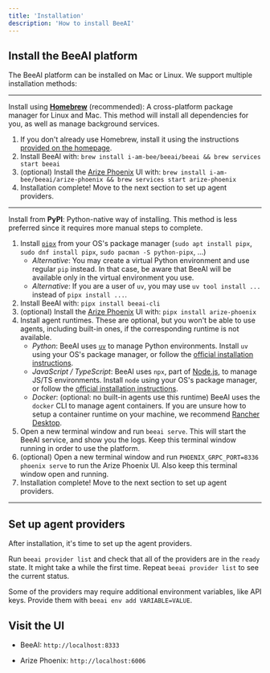```yaml
---
title: 'Installation'
description: 'How to install BeeAI'
---
```


## Install the BeeAI platform

The BeeAI platform can be installed on Mac or Linux. We support multiple installation methods:

---

Install using **[Homebrew](https://brew.sh/)** (recommended): A cross-platform package manager for Linux and Mac. This method will install all dependencies for you, as well as manage background services.

1. If you don't already use Homebrew, install it using the instructions [provided on the homepage](https://brew.sh/).
2. Install BeeAI with:
    `brew install i-am-bee/beeai/beeai && brew services start beeai`
3. (optional) Install the [Arize Phoenix](https://phoenix.arize.com/) UI with:
    `brew install i-am-bee/beeai/arize-phoenix && brew services start arize-phoenix`
4. Installation complete! Move to the next section to set up agent providers.

---

Install from **PyPI**: Python-native way of installing. This method is less preferred since it requires more manual steps to complete.

1. Install [`pipx`](https://github.com/pypa/pipx) from your OS's package manager (`sudo apt install pipx`, `sudo dnf install pipx`, `sudo pacman -S python-pipx`, ...)
    - _Alternative_: You may create a virtual Python environment and use regular `pip` instead. In that case, be aware that BeeAI will be available only in the virtual environment you use.
    - _Alternative_: If you are a user of `uv`, you may use `uv tool install ...` instead of `pipx install ...`.
2. Install BeeAI with:
    `pipx install beeai-cli`
3. (optional) Install the [Arize Phoenix](https://phoenix.arize.com/) UI with:
    `pipx install arize-phoenix`
4. Install agent runtimes. These are optional, but you won't be able to use agents, including built-in ones, if the corresponding runtime is not available.
    - _Python_: BeeAI uses [`uv`](https://docs.astral.sh/uv/) to manage Python environments. Install `uv` using your OS's package manager, or follow the [official installation instructions](https://docs.astral.sh/uv/getting-started/installation/).
    - _JavaScript / TypeScript_: BeeAI uses `npx`, part of [Node.js](https://nodejs.org/), to manage JS/TS environments. Install `node` using your OS's package manager, or follow the [official installation instructions](https://nodejs.org/en/download).
    - _Docker_: (optional: no built-in agents use this runtime) BeeAI uses the `docker` CLI to manage agent containers. If you are unsure how to setup a container runtime on your machine, we recommend [Rancher Desktop](https://rancherdesktop.io/).
5. Open a new terminal window and run `beeai serve`. This will start the BeeAI service, and show you the logs. Keep this terminal window running in order to use the platform.
6. (optional) Open a new terminal window and run `PHOENIX_GRPC_PORT=8336 phoenix serve` to run the Arize Phoenix UI. Also keep this terminal window open and running.
7. Installation complete! Move to the next section to set up agent providers.

---

## Set up agent providers

After installation, it's time to set up the agent providers.

Run `beeai provider list` and check that all of the providers are in the `ready` state. It might take a while the first time. Repeat `beeai provider list` to see the current status.

Some of the providers may require additional environment variables, like API keys. Provide them with `beeai env add VARIABLE=VALUE`.

## Visit the UI

* BeeAI: `http://localhost:8333`

* Arize Phoenix: `http://localhost:6006`
